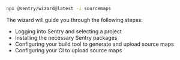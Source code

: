 ```bash
npx @sentry/wizard@latest -i sourcemaps
```

The wizard will guide you through the following stepss:

- Logging into Sentry and selecting a project
- Installing the necessary Sentry packages
- Configuring your build tool to generate and upload source maps
- Configuring your CI to upload source maps
